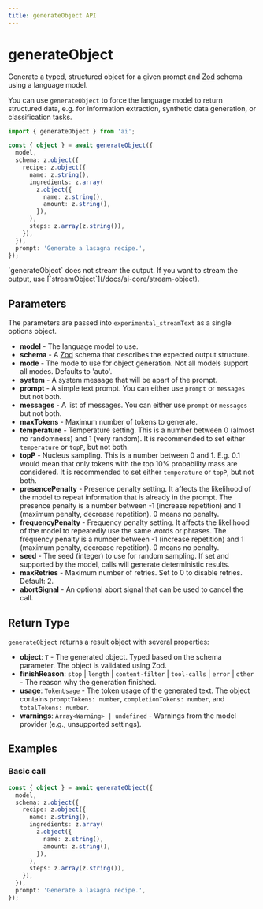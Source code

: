 ```yaml
---
title: generateObject API
---
```



# generateObject

Generate a typed, structured object for a given prompt and [Zod](https://zod.dev/) schema using a language model.

You can use `generateObject` to force the language model to return structured data, e.g. for information extraction,
synthetic data generation, or classification tasks.

```ts
import { generateObject } from 'ai';

const { object } = await generateObject({
  model,
  schema: z.object({
    recipe: z.object({
      name: z.string(),
      ingredients: z.array(
        z.object({
          name: z.string(),
          amount: z.string(),
        }),
      ),
      steps: z.array(z.string()),
    }),
  }),
  prompt: 'Generate a lasagna recipe.',
});
```

<Callout type="info">
  `generateObject` does not stream the output. If you want to stream the output,
  use [`streamObject`](/docs/ai-core/stream-object).
</Callout>

## Parameters

The parameters are passed into `experimental_streamText` as a single options object.

- **model** - The language model to use.
- **schema** - A [Zod](https://zod.dev/) schema that describes the expected output structure.
- **mode** - The mode to use for object generation. Not all models support all modes. Defaults to 'auto'.
- **system** - A system message that will be apart of the prompt.
- **prompt** - A simple text prompt. You can either use `prompt` or `messages` but not both.
- **messages** - A list of messages. You can either use `prompt` or `messages` but not both.
- **maxTokens** - Maximum number of tokens to generate.
- **temperature** - Temperature setting.
  This is a number between 0 (almost no randomness) and 1 (very random).
  It is recommended to set either `temperature` or `topP`, but not both.
- **topP** - Nucleus sampling. This is a number between 0 and 1.
  E.g. 0.1 would mean that only tokens with the top 10% probability mass are considered.
  It is recommended to set either `temperature` or `topP`, but not both.
- **presencePenalty** - Presence penalty setting.
  It affects the likelihood of the model to repeat information that is already in the prompt.
  The presence penalty is a number between -1 (increase repetition) and 1 (maximum penalty, decrease repetition).
  0 means no penalty.
- **frequencyPenalty** - Frequency penalty setting.
  It affects the likelihood of the model to repeatedly use the same words or phrases.
  The frequency penalty is a number between -1 (increase repetition) and 1 (maximum penalty, decrease repetition).
  0 means no penalty.
- **seed** - The seed (integer) to use for random sampling.
  If set and supported by the model, calls will generate deterministic results.
- **maxRetries** - Maximum number of retries. Set to 0 to disable retries. Default: 2.
- **abortSignal** - An optional abort signal that can be used to cancel the call.

## Return Type

`generateObject` returns a result object with several properties:

- **object**: `T` - The generated object. Typed based on the schema parameter. The object is validated using Zod.
- **finishReason**: `stop` | `length` | `content-filter` | `tool-calls` | `error` | `other` - The reason why the generation finished.
- **usage**: `TokenUsage` - The token usage of the generated text. The object contains `promptTokens: number`, `completionTokens: number`, and `totalTokens: number`.
- **warnings**: `Array<Warning> | undefined` - Warnings from the model provider (e.g., unsupported settings).

## Examples

### Basic call

```ts
const { object } = await generateObject({
  model,
  schema: z.object({
    recipe: z.object({
      name: z.string(),
      ingredients: z.array(
        z.object({
          name: z.string(),
          amount: z.string(),
        }),
      ),
      steps: z.array(z.string()),
    }),
  }),
  prompt: 'Generate a lasagna recipe.',
});
```
